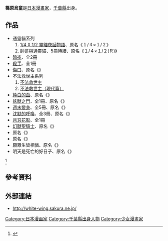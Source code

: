 {{japanese|japanese=篠原 烏童|kana=しのはら うどう|romaji=Shinohara Udō}}{{漫畫}}
'''篠原烏童'''是[[日本|日本]][[漫畫家|漫畫家]]，[[千葉縣|千葉縣]]出身。

==作品==
*通靈貓系列
*# [[1/4_X_1/2_靈貓夜話物語|1/4 X 1/2 靈貓夜話物語]]、原名《１/４×１/２》
*# [[帥哥與通靈貓|帥哥與通靈貓]]、5冊待續、原名《１/４×１/２(Ｒ)》
* [[暗夜|暗夜]]、全2冊
* [[殺手_(漫畫)|殺手]]、全1冊
* [[傷口|傷口]]、原名《{{lang|ja|傷口－KIZU－}}》
*不法救世主系列
*# [[不法救世主|不法救世主]]
*# [[不法救世主（現代篇）|不法救世主（現代篇）]]
* [[純白的血|純白的血]]、原名《{{lang|ja|純白の血}}》
* [[妖獸之門|妖獸之門]]、全1冊、原名《{{lang|ja|妖獣の門}}》
* [[週末變身|週末變身]]、全5冊、原名《{{lang|ja|週末に会いましょう}}》
* [[沈默的呼喚|沈默的呼喚]]、全3冊、原名《{{lang|ja|沈黙は星々の渇き}}》
* [[月刃花影|月刃花影]]、全1冊
* [[幻獸聖騎士|幻獸聖騎士]]、原名《{{lang|ja|ファサード}}》
* 原名《{{lang|ja|Hold me tight}}》
* 原名《{{lang|ja|眩惑の摩天楼}}》
* 願眾生皆相憐、原名《{{lang|ja|生類憐マント欲ス}}》
* 明天是死亡的好日子、原名《{{lang|ja|明日は死ぬのにいい日だ}}》
<ref>{{cite web|title=既刊・単行本|url=http://white-wing.sakura.ne.jp/sam/comics.html|accessdate=2015-03-16|archive-date=2016-03-05|archive-url=https://web.archive.org/web/20160305000422/http://white-wing.sakura.ne.jp/sam/comics.html|dead-url=no}}</ref>

==參考資料==
{{reflist}}

==外部連結==
* {{ja}}http://white-wing.sakura.ne.jp/ {{Wayback|url=http://white-wing.sakura.ne.jp/ |date=20201101100518 }}

{{manga-stub}}
{{DEFAULTSORT:Shinohara Udou}}
[[Category:日本漫画家|Category:日本漫画家]]
[[Category:千葉縣出身人物|Category:千葉縣出身人物]]
[[Category:少女漫畫家|Category:少女漫畫家]]